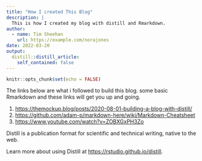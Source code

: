 ```yaml
---
title: "How I created This Blog"
description: |
  This is how I created my blog with distill and Rmarkdown.
author:
  - name: Tim Sheehan
    url: https://example.com/norajones
date: 2022-03-20
output:
  distill::distill_article:
    self_contained: false
---
```



```r
knitr::opts_chunk$set(echo = FALSE)


```


The links below are what i followed to build this blog. some basic Rmarkdown and these links will get you up and going.


1. <https://themockup.blog/posts/2020-08-01-building-a-blog-with-distill/>
2. <https://github.com/adam-p/markdown-here/wiki/Markdown-Cheatsheet>
3. <https://www.youtube.com/watch?v=ZOBXGxPH3Zo>


Distill is a publication format for scientific and technical writing, native to the web.

Learn more about using Distill at <https://rstudio.github.io/distill>.


